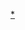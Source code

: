 {{Navbox
|name = 全國高等學校猜謎錦標賽優勝校
|title = {{Tsl|ja|全国高等学校クイズ選手権|全國高等學校猜謎錦標賽|全國高等學校猜謎錦標賽優勝校}}
|state = <includeonly>collapsed</includeonly>
|bodyclass = hlist
|group1 = 1980年代
|list1 =
* 1983<sup>''1st''</sup>{{Link-ja|山形縣立山形南高等學校|山形県立山形南高等学校|山形南}}
* 1984夏<sup>''2nd''</sup>{{Link-ja|宮城縣宮城第一高等學校|宮城県宮城第一高等学校|宮城第一女子}}
* 1984冬<sup>''3rd''</sup>{{Link-ja|東京都立江戶川高等學校|東京都立江戸川高等学校|江戶川}}
* 1985夏<sup>''4th''</sup>{{Link-ja|岐阜縣立加納高等學校|岐阜県立加納高等学校|加納}}
* 1985冬<sup>''5th''</sup>{{Link-ja|宮城縣仙台第二高等學校|宮城県仙台第二高等学校|仙台第二}}
* 1986<sup>''6th''</sup>{{Link-ja|東大寺學園中學校及高等學校|東大寺学園中学校・高等学校|東大寺學園}}
* 1987<sup>''7th''</sup>{{Link-ja|山形縣立山形東高等學校|山形県立山形東高等学校|山形東}}
* 1988<sup>''8th''</sup>[[靜岡縣立靜岡高等學校|靜岡]]
* 1989<sup>''9th''</sup>{{Link-ja|栃木縣立宇都宮高等學校|栃木県立宇都宮高等学校|宇都宮}}
|group2 = 1990年代
|list2 =
* 1990<sup>''10th''</sup>{{Link-ja|北海道札幌西高等學校|北海道札幌西高等学校|札幌西}}
* 1991<sup>''11th''</sup>{{Link-ja|福井縣立高志中學校及高等學校|福井県立高志中学校・高等学校|高志}}
* 1992<sup>''12th''</sup>{{Link-ja|茨城縣立水戶第一高等學校|茨城県立水戸第一高等学校|水戶第一}}
* 1993<sup>''13th''</sup>[[喇沙中學校及高等學校|喇沙]]
* 1994<sup>''14th''</sup>{{Link-ja|栃木縣立石橋高等學校|栃木県立石橋高等学校|石橋}}
* 1995<sup>''15th''</sup>[[鳥取縣立米子東高等學校|米子東]]
* 1996<sup>''16th''</sup>{{Link-ja|愛媛縣立西條高級中學|愛媛県立西条高等学校|西条}}
* 1997<sup>''17th''</sup>{{Link-ja|青森縣立弘前高等學校|青森県立弘前高等学校|弘前}}
* 1998<sup>''18th''</sup>[[筑波大学附属驹场中学校及高等学校|-{筑}-驹]]
* 1999<sup>''19th''</sup>{{Link-ja|北海道札幌南高等學校|北海道札幌南高等学校|札幌南}}
|group3 = 2000年代
|list3 =
* 2000<sup>''20th''</sup>{{Link-ja|三重縣立川越高等學校|三重県立川越高等学校|川越}}
* 2001<sup>''21st''</sup>{{Link-ja|山口縣立宇部高等學校|山口県立宇部高等学校|宇部}}
* 2002<sup>''22nd''</sup>{{Link-ja|北海道旭川東高等學校|北海道旭川東高等学校|旭川東}}
* 2003<sup>''23rd''</sup>{{Link-ja|榮光學園中學校及高等學校|栄光学園中学校・高等学校|榮光學園}}
* 2004<sup>''24th''</sup>{{Link-ja|岐阜縣立岐阜高等學校|岐阜県立岐阜高等学校|岐阜}}
* 2005<sup>''25th''</sup>{{Link-ja|埼玉縣立浦和高等學校|埼玉県立浦和高等学校|縣立浦和}}
* 2006<sup>''26th''</sup>{{Link-ja|埼玉縣立浦和高等學校|埼玉県立浦和高等学校|縣立浦和}}
* 2007<sup>''27th''</sup>[[喇沙中學校及高等學校|喇沙]]
* 2008<sup>''28th''</sup>{{Link-ja|東海中學校及高等學校|東海中学校・高等学校|東海}}
* 2009<sup>''29th''</sup>{{Link-ja|東大寺學園中學校及高等學校|東大寺学園中学校・高等学校|東大寺學園}}
|group4 = 2010年代
|list4 =
* 2010<sup>''30th''</sup>[[开成中学校及高等学校|開成]]
* 2011<sup>''31st''</sup>[[开成中学校及高等学校|開成]]
* 2012<sup>''32nd''</sup>[[开成中学校及高等学校|開成]]
* 2013<sup>''33rd''</sup>[[慶應義塾高等學校|慶應義塾]]
* 2014<sup>''34th''</sup>{{Link-ja|京都府立洛北高等學校及附屬中學校|京都府立洛北高等学校・附属中学校|洛北}}
* 2015<sup>''35th''</sup>{{Link-ja|埼玉縣立浦和高等學校|埼玉県立浦和高等学校|縣立浦和}}
* 2016<sup>''36th''</sup>{{Link-ja|灘中學校及高等學校|灘中学校・高等学校|灘}}
* 2017<sup>''37th''</sup>{{Link-ja|櫻丘中學校及高等學校 (三重縣)|桜丘中学校・高等学校 (三重県)|櫻丘}}
* 2018<sup>''38th''</sup>{{Link-ja|櫻丘中學校及高等學校 (三重縣)|桜丘中学校・高等学校 (三重県)|櫻丘}}
* 2019<sup>''39th''</sup>{{Link-ja|京都府立洛北高等學校及附屬中學校|京都府立洛北高等学校・附属中学校|洛北}}
|group5 = 2020年代
|list5 =
* 2020<sup>''40th''</sup>{{Link-ja|澀谷教育學園幕張中學校及高等學校|渋谷教育学園幕張中学校・高等学校|澀谷幕張}}
* 2021<sup>''41st''</sup>{{Link-ja|西大和學園中學校及高等學校|西大和学園中学校・高等学校|西大和學園}}
}}<noinclude>
[[Category:全國高等學校猜謎錦標賽|*]]
</noinclude>